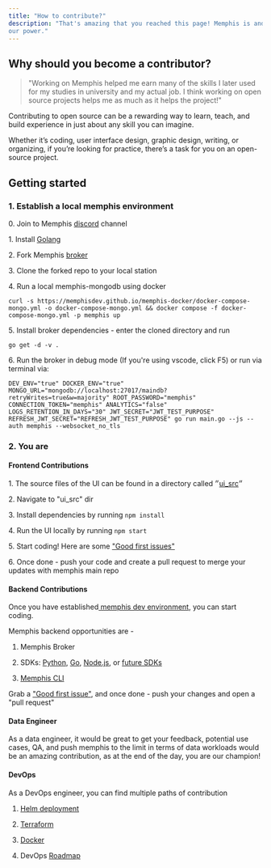 ```yaml
---
title: "How to contribute?"
description: "That's amazing that you reached this page! Memphis is and always will be open-source and community-driven. Our community is
our power."
---
```


## Why should you become a contributor?

> "Working on Memphis helped me earn many of the skills I later used for my
> studies in university and my actual job. I think working on open source
> projects helps me as much as it helps the project!"

Contributing to open source can be a rewarding way to learn, teach, and build
experience in just about any skill you can imagine.

Whether it’s coding, user interface design, graphic design, writing, or
organizing, if you’re looking for practice, there’s a task for you on an
open-source project.

## Getting started

### 1\. Establish a local memphis environment

0\. Join to Memphis [discord](https://discord.gg/WZpysvAeTf) channel

1\. Install [Golang](https://go.dev/doc/install)

2\. Fork Memphis [broker](https://github.com/memphisdev/memphis-broker)

3\. Clone the forked repo to your local station

4\. Run a local memphis-mongodb using docker

```
curl -s https://memphisdev.github.io/memphis-docker/docker-compose-mongo.yml -o docker-compose-mongo.yml && docker compose -f docker-compose-mongo.yml -p memphis up
```

5\. Install broker dependencies - enter the cloned directory and run

```
go get -d -v .
```

6\. Run the broker in debug mode (If you're using vscode, click F5) or run via
terminal via:

```
DEV_ENV="true" DOCKER_ENV="true" MONGO_URL="mongodb://localhost:27017/maindb?retryWrites=true&w=majority" ROOT_PASSWORD="memphis" CONNECTION_TOKEN="memphis" ANALYTICS="false" LOGS_RETENTION_IN_DAYS="30" JWT_SECRET="JWT_TEST_PURPOSE" REFRESH_JWT_SECRET="REFRESH_JWT_TEST_PURPOSE" go run main.go --js --auth memphis --websocket_no_tls
```

### 2\. You are

<CardGroup>

<Card
  title="Frontend Developer"
  href="/getting-started/how-to-contribute#frontend-contributions"
/>
<Card
  title="Backend Developer"
  href="/getting-started/how-to-contribute#backend-contributions"
/>
<Card
  title="Data Engineer"
  href="/getting-started/how-to-contribute#data-engineer"
/>
<Card title="DevOps" href="/getting-started/how-to-contribute#devops" />

</CardGroup>

#### Frontend Contributions

1\. The source files of the UI can be found in a directory called
״[ui_src](https://github.com/memphisdev/memphis-broker/tree/master/ui%5Fsrc)״

2\. Navigate to "ui_src" dir

3\. Install dependencies by running `npm install`

4\. Run the UI locally by running `npm start`

5\. Start coding! Here are some
["Good first issues"](https://github.com/memphisdev/memphis-broker/issues?q=is%3Aissue+is%3Aopen+label%3A%22good+first+issue%22)

6\. Once done - push your code and create a pull request to merge your updates
with memphis main repo

#### Backend Contributions

Once you have
established[ memphis dev environment](/getting-started/how-to-contribute#getting-started),
you can start coding.

Memphis backend opportunities are -

1. Memphis Broker

2. SDKs: [Python](https://github.com/memphisdev/memphis.py),
   [Go](https://github.com/memphisdev/memphis.go),
   [Node.js](https://github.com/memphisdev/memphis.js), or
   [future SDKs](https://github.com/orgs/memphisdev/projects/2/views/1?filterQuery=label%3A%22epic%3A+sdk%22)

3. [Memphis CLI](https://github.com/memphisdev/memphis-cli)

Grab a
["Good first issue"](https://github.com/memphisdev/memphis-broker/issues?q=is%3Aissue+is%3Aopen+label%3A%22good+first+issue%22),
and once done - push your changes and open a "pull request"

#### Data Engineer

As a data engineer, it would be great to get your feedback, potential use cases,
QA, and push memphis to the limit in terms of data workloads would be an amazing
contribution, as at the end of the day, you are our champion!

#### DevOps

As a DevOps engineer, you can find multiple paths of contribution

1. [Helm deployment](https://github.com/memphisdev/memphis-k8s)

2. [Terraform](https://github.com/memphisdev/memphis-terraform)

3. [Docker](https://github.com/memphisdev/memphis-docker)

4. DevOps
   [Roadmap](https://github.com/orgs/memphisdev/projects/2/views/1?filterQuery=label%3A%22epic%3A+deployment%22)
